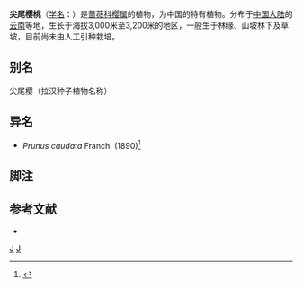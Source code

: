 {{Speciesbox 
| genus = Cerasus
| species = caudata
| authority = (Franch.) [[俞德浚|T. T. Yu]] & [[李朝銮|C. L. Li]],
 1986<ref>{{Cite web |url=http://www.eflora.cn/pdf/38/068.PDF |title=Yu, T.T. & Li, C.L. 1986. ''Cerasus'' Mill. ''Flora Reipublicae Popularis Sinicae.'' '''38''': 68. |accessdate=2017-08-02 |archive-date=2017-08-03 |archive-url=https://web.archive.org/web/20170803054527/http://www.eflora.cn/pdf/38/068.PDF |dead-url=no }}</ref>
}}

'''尖尾樱桃'''（[[学名|学名]]：{{lang|la|''Cerasus caudata''}}）是[[蔷薇科|蔷薇科]][[樱属|樱属]]的植物，为中国的特有植物。分布于[[中国大陆|中国大陆]]的[[云南|云南]]等地，生长于海拔3,000米至3,200米的地区，一般生于林缘、山坡林下及草坡，目前尚未由人工引种栽培。

== 别名 ==
尖尾樱（拉汉种子植物名称）

== 异名 ==
* ''Prunus caudata'' Franch. (1890)<ref>{{Cite web |url=http://www.biodiversitylibrary.org/item/41440#page/198/mode/1up |title=Franchet, A.R. 1890. ''Plantae Delavayanae.'' (3): 196. |accessdate=2017-08-02 |archive-date=2017-08-03 |archive-url=https://web.archive.org/web/20170803045639/http://www.biodiversitylibrary.org/item/41440#page/198/mode/1up |dead-url=no }}</ref>

== 脚注 ==
{{reflist}}

== 参考文献 ==
<div class="references-small">
* {{cite web| url =http://www.bioinfo.cn/db05/KmzwSpecies.php?action=view&id=18214| title =尖尾樱桃| work =《中国高等植物数据库全库》| publisher =中国科学院微生物研究所| author =昆明植物研究所| accessdate =2009-02-25| deadurl =yes| archiveurl =https://web.archive.org/web/20160305044537/http://www.bioinfo.cn/db05/KmzwSpecies.php?action=view&id=18214| archivedate =2016-03-05}}
</div>
{{Taxonbar|from=Q11038064}}

[[Category:樱|J]]
[[Category:李属|J]]